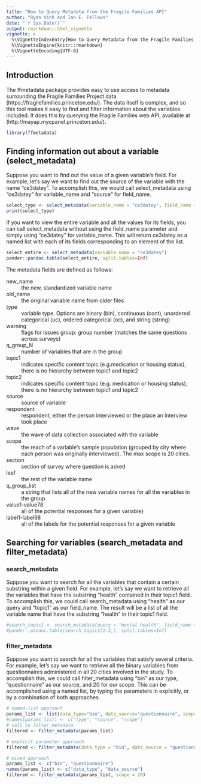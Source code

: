 ```yaml
---
title: "How to Query Metadata from the Fragile Families API"
author: "Ryan Vinh and Ian E. Fellows"
date: "`r Sys.Date()`"
output: rmarkdown::html_vignette
vignette: >
  %\VignetteIndexEntry{How to Query Metadata from the Fragile Families API}
  %\VignetteEngine{knitr::rmarkdown}
  %\VignetteEncoding{UTF-8}
---
```



## Introduction

The ffmetadata package provides easy to use access to metadata surrounding the Fragile Families Project data (https://fragilefamilies.princeton.edu/). The data itself is complex, and so this tool makes it easy to find and filter information about the variables included. It does this by querying the Fragile Families web API, available at (http://mayap.mycpanel.princeton.edu/).

```r
library(ffmetadata)
```


## Finding information out about a variable (select_metadata)

Suppose you want to find out the value of a given variable's field.  For example, let's say we want to find out the source of the variable with the name "ce3datey". To accomplish this, we would call select_metadata using "ce3datey" for variable_name and "source" for field_name.

```r
select_type <- select_metadata(variable_name = "ce3datey", field_name = "data_source")
print(select_type)
```

If you want to view the entire variable and all the values for its fields, you can call select_metadata without using the field_name parameter and simply using "ce3datey" for variable_name. This will return ce3datey as a named list with each of its fields corresponding to an element of the list.

```r
select_entire <- select_metadata(variable_name = "ce3datey")
pander::pandoc.table(select_entire, split.tables=Inf)
```

The metadata fields are defined as follows:

new_name
: the new, standardized variable name

old_name
: the original variable name from older files

type
: variable type. Options are binary (bin), continuous (cont), unordered categorical (uc), ordered categorical (oc), and string (string)

warning
: flags for issues
group: group number (matches the same questions across surveys)

q_group_N
: number of variables that are in the group

topic1
: indicates specific content topic (e.g.medication or housing status), there is no hierarchy between topic1 and   topic2

topic2
: indicates specific content topic (e.g. medication or housing status), there is no hierarchy between topic1 and topic2

source
: source of variable

respondent
: respondent, either the person interviewed or the place an interview took place

wave
: the wave of data collection associated with the variable

scope
: the reach of a variable's sample population (grouped by city where each person was originally interviewed). The max scope is 20 cities.

section
: section of survey where question is asked

leaf
: the rest of the variable name

q_group_list
: a string that lists all of the new variable names for all the variables in the group

value1-value78
: all of the potential responses for a given variable}

label1-label68
: all of the labels for the potential responses for a given variable


## Searching for variables (search_metadata and filter_metadata)

### search_metadata

Suppose you want to search for all the variables that contain a certain substring within a given field.  For example, let's say we want to retrieve all the variables that have the substring "health" contained in their topic1 field.  To accomplish this, we could call search_metadata using "health" as our query and "topic1" as our field_name.  The result will be a list of all the variable name that have the substring "health" in their topic1 field.
```r
#search_topic1 <- search_metadata(query = "mental health", field_name = "topics")
#pander::pandoc.table(search_topic1[1:3,], split.tables=Inf)
```

### filter_metadata

Suppose you want to search for all the variables that satisfy several criteria.  For example, let's say we want to retrieve all the binary variables from questionnaires administered in all 20 cities involved in the study.  To accomplish this, we could call filter_metadata using "bin" as our type, "questionnaire" as our source, and 20 for our scope. This can be accomplished using a named list, by typing the parameters in explicitly, or by a combination of both approaches.
```r
# named-list approach
params_list <- list(data_type="bin", data_source="questionnaire", scope=20)
#names(params_list) <- c("type", "source", "scope")
# call to filter_metadata
filtered <- filter_metadata(params_list)
```

```r
# explicit parameter approach
filtered <- filter_metadata(data_type = "bin", data_source = "questionnaire", scope = 20)
```

```r
# mixed approach
params_list <- c("bin", "questionnaire")
names(params_list) <- c("data_type", "data_source")
filtered <- filter_metadata(params_list, scope = 20)
```

